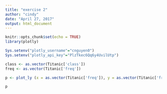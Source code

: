 ```yaml
---
title: "exercise 2"
author: "cindy"
date: "April 27, 2017"
output: html_document
---
```


```r
knitr::opts_chunk$set(echo = TRUE)
library(plotly)
```



```r
Sys.setenv("plotly_username"="cnguyen0")
Sys.setenv("plotly_api_key"="PlzTkec6Qq6y4UvilUtp")

class <- as.vector(Titanic['class'])
freq <- as.vector(Titanic['freq'])

p <- plot_ly (x = as.vector(Titanic['freq']), y = as.vector(Titanic['freq']), type = 'bar')

p
```
